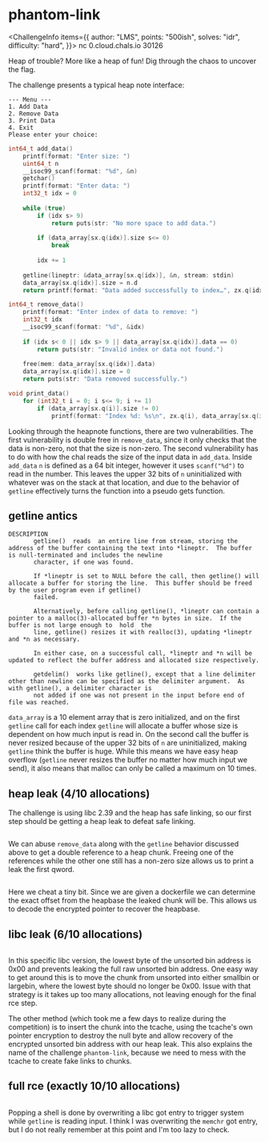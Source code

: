 
# phantom-link

<ChallengeInfo items={{
    author: "LMS",
    points: "500ish",
    solves: "idr",
    difficulty: "hard",
}}>
nc 0.cloud.chals.io 30126

Heap of trouble? More like a heap of fun! Dig through the chaos to uncover the flag.

</ChallengeInfo>

The challenge presents a typical heap note interface:
```text open
--- Menu ---
1. Add Data
2. Remove Data
3. Print Data
4. Exit
Please enter your choice: 
```

```c filename="binja decompile of add data" open
int64_t add_data()
    printf(format: "Enter size: ")
    uint64_t n
    __isoc99_scanf(format: "%d", &n)
    getchar()
    printf(format: "Enter data: ")
    int32_t idx = 0
    
    while (true)
        if (idx s> 9)
            return puts(str: "No more space to add data.")
        
        if (data_array[sx.q(idx)].size s<= 0)
            break
        
        idx += 1
    
    getline(lineptr: &data_array[sx.q(idx)], &n, stream: stdin)
    data_array[sx.q(idx)].size = n.d
    return printf(format: "Data added successfully to index…", zx.q(idx))
```
```c filename="binja decompile of remove data" open
int64_t remove_data()
    printf(format: "Enter index of data to remove: ")
    int32_t idx
    __isoc99_scanf(format: "%d", &idx)
    
    if (idx s< 0 || idx s> 9 || data_array[sx.q(idx)].data == 0)
        return puts(str: "Invalid index or data not found.")
    
    free(mem: data_array[sx.q(idx)].data)
    data_array[sx.q(idx)].size = 0
    return puts(str: "Data removed successfully.")
```
```c filename="binja decompile of print data"
void print_data()
    for (int32_t i = 0; i s<= 9; i += 1)
        if (data_array[sx.q(i)].size != 0)
            printf(format: "Index %d: %s\n", zx.q(i), data_array[sx.q(i)].data)
```

Looking through the heapnote functions, there are two vulnerabilities. The first vulnerability is double free in `remove_data`, since it only checks that the data is non-zero, not that the size is non-zero. The second vulnerability has to do with how the chal reads the size of the input data in `add_data`. Inside `add_data` `n` is defined as a 64 bit integer, however it uses `scanf("%d")` to read in the number. This leaves the upper 32 bits of `n` uninitialized with whatever was on the stack at that location, and due to the behavior of `getline` effectively turns the function into a pseudo gets function.

## getline antics

```text filename="man 3 getline" open wrap
DESCRIPTION
       getline()  reads  an entire line from stream, storing the address of the buffer containing the text into *lineptr.  The buffer is null-terminated and includes the newline
       character, if one was found.

       If *lineptr is set to NULL before the call, then getline() will allocate a buffer for storing the line.  This buffer should be freed by the user program even if getline()
       failed.

       Alternatively, before calling getline(), *lineptr can contain a pointer to a malloc(3)-allocated buffer *n bytes in size.  If the buffer is not large enough to  hold  the
       line, getline() resizes it with realloc(3), updating *lineptr and *n as necessary.

       In either case, on a successful call, *lineptr and *n will be updated to reflect the buffer address and allocated size respectively.

       getdelim()  works like getline(), except that a line delimiter other than newline can be specified as the delimiter argument.  As with getline(), a delimiter character is
       not added if one was not present in the input before end of file was reached.
```

`data_array` is a 10 element array that is zero initialized, and on the first `getline` call for each index `getline` will allocate a buffer whose size is dependent on how much input is read in. On the second call the buffer is never resized because of the upper 32 bits of `n` are uninitialized, making `getline` think the buffer is huge. While this means we have easy heap overflow (`getline` never resizes the buffer no matter how much input we send), it also means that malloc can only be called a maximum on 10 times.

## heap leak (4/10 allocations)

The challenge is using libc 2.39 and the heap has safe linking, so our first step should be getting a heap leak to defeat safe linking.

```py path="solve.py" range="61,74" open
```

We can abuse `remove_data` along with the `getline` behavior discussed above to get a double reference to a heap chunk. Freeing one of the references while the other one still has a non-zero size allows us to print a leak the first qword.

```py path="solve.py" range="76,88" open
```

Here we cheat a tiny bit. Since we are given a dockerfile we can determine the exact offset from the heapbase the leaked chunk will be. This allows us to decode the encrypted pointer to recover the heapbase.

## libc leak (6/10 allocations)

```py path="solve.py" range="90,118" open
```

In this specific libc version, the lowest byte of the unsorted bin address is 0x00 and prevents leaking the full raw unsorted bin address. One easy way to get around this is to move the chunk from unsorted into either smallbin or largebin, where the lowest byte should no longer be 0x00. Issue with that strategy is it takes up too many allocations, not leaving enough for the final rce step.

The other method (which took me a few days to realize during the competition) is to insert the chunk into the tcache, using the tcache's own pointer encryption to destroy the null byte and allow recovery of the encrypted unsorted bin address with our heap leak. This also explains the name of the challenge `phantom-link`, because we need to mess with the tcache to create fake links to chunks.

## full rce  (exactly 10/10 allocations)

```py path="solve.py" range="120,135" open
```

Popping a shell is done by overwriting a libc got entry to trigger system while `getline` is reading input. I think I was overwriting the `memchr` got entry, but I do not really remember at this point and I'm too lazy to check.